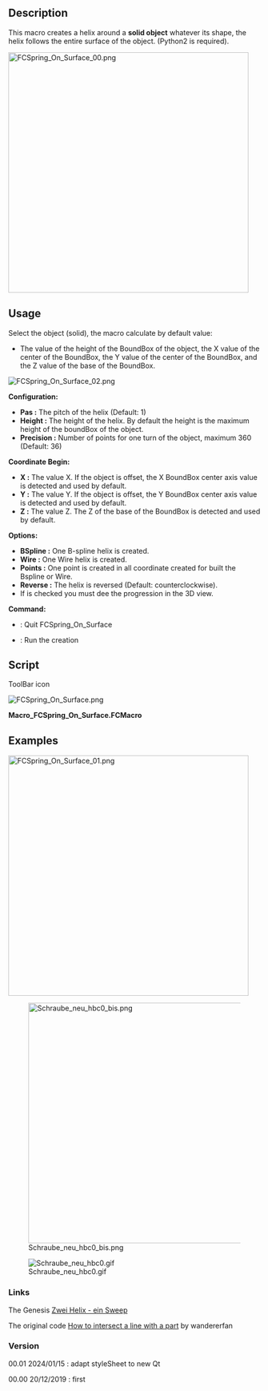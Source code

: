 <languages/>
<translate>

<!--T:1-->
{{Macro
|Name=Macro FCSpring On Surface
|Icon=FCSpring_On_Surface.png
|Description=This macro creates a helix (or spring) around a solid object whatever its shape, the helix follows the entire surface of the object (Python2 is required).
|Author=Mario52
|Version=00.01
|Date=2024/01/15
|Download=[https://wiki.freecad.org/images/3/38/FCSpring_On_Surface.png ToolBar Icon]
|FCVersion=0.18 and above
|SeeAlso=[[Macro_FCSpring_Helix_Variable|Macro FCSpring Helix Variable]]
}}

==Description== <!--T:2-->

<!--T:3-->
This macro creates a helix around a '''solid object''' whatever its shape, the helix follows the entire surface of the object. (Python2 is required).

</translate>
[[Image:FCSpring_On_Surface_00.png|480px]]
<translate>

==Usage== <!--T:4-->

<!--T:5-->
Select the object (solid), the macro calculate by default value:

<!--T:6-->
* The value of the height of the BoundBox of the object, the X value of the center of the BoundBox, the Y value of the center of the BoundBox, and the Z value of the base of the BoundBox.

</translate>
[[Image:FCSpring_On_Surface_02.png]]
<translate>

<!--T:7-->
'''Configuration:'''

<!--T:8-->
*'''Pas :''' The pitch of the helix (Default: 1)
*'''Height :''' The height of the helix. By default the height is the maximum height of the boundBox of the object.
*'''Precision :''' Number of points for one turn of the object, maximum 360 (Default: 36)

<!--T:9-->
'''Coordinate Begin:'''

<!--T:10-->
*'''X :''' The value X. If the object is offset, the X BoundBox center axis value is detected and used by default.
*'''Y :''' The value Y. If the object is offset, the Y BoundBox center axis value is detected and used by default.
*'''Z :''' The value Z. The Z of the base of the BoundBox is detected and used by default.

<!--T:11-->
'''Options:'''
*'''BSpline :''' One B-spline helix is created.
*'''Wire :''' One Wire helix is created.
*'''Points :''' One point is created in all coordinate created for built the Bspline or Wire.
*'''Reverse :''' The helix is reversed (Default: counterclockwise).
* If is checked you must dee the progression in the 3D view.

<!--T:12-->
'''Command:'''
*{{Button|Quit}} : Quit FCSpring_On_Surface
*{{Button|Ok}} : Run the creation

==Script== <!--T:13-->

<!--T:18-->
ToolBar icon

</translate>
[[Image:FCSpring_On_Surface.png]] 

'''Macro_FCSpring_On_Surface.FCMacro'''

{{MacroCode|code=
# -*- coding: utf-8 -*-
#from __future__ import unicode_literals
#
"""
***************************************************************************
*   Copyright (c)  2019 2020 2021 2022 2023 2024 <mario52>                *
*                                                                         *
*   This file is a supplement to the FreeCAD CAx development system.      *
*                                                                         *
*   This program is free software; you can redistribute it and/or modify  *
*   it under the terms of the GNU Lesser General Public License (LGPL)    *
*   as published by the Free Software Foundation; either version 2 of     *
*   the License, or (at your option) any later version.                   *
*   for detail see the LICENCE text file.                                 *
**                                                                       **
*   Use at your own risk. The author assumes no liability for data loss.  *
*              It is advised to backup your data frequently.              *
*             If you do not trust the software do not use it.             *
**                                                                       **
*   This software is distributed in the hope that it will be useful,      *
*   but WITHOUT ANY WARRANTY; without even the implied warranty of        *
*   MERCHANTABILITY or FITNESS FOR A PARTICULAR PURPOSE.  See the         *
*   GNU Library General Public License for more details.                  *
*                                                                         *
*   You should have received a copy of the GNU Library General Public     *
*   License along with this macro; if not, write to the Free Software     *
*   Foundation, Inc., 59 Temple Place, Suite 330, Boston, MA  02111-1307  *
*   USA                                                                   *
***************************************************************************
*           WARNING! All changes in this file will be lost and            *  
*                  may cause malfunction of the program                   *
***************************************************************************
"""
#Macro_FCSpring On Surface 20/12/2019 /_00 15/01/2024
#
#OS: Windows 10 build 19045
#Word size of FreeCAD: 64-bit
#Version: 0.22.0dev.35554 (Git)
#Build type: Release
#Branch: main
#Hash: 8e2ab9f76888ac4da971f9d5069cec7bcc2b572f
#Python 3.10.13, Qt 5.15.8, Coin 4.0.2, Vtk 9.2.6, OCC 7.6.3
#Locale: French/Mars (fr_MA)
#
__title__   = "FCSpring On Surface"
__author__  = "Mario52"
__url__     = "http://www.freecadweb.org/index-fr.html"
__Wiki__    = "https://wiki.freecad.org/index.php?title=FCSpring_On_Surface"
__version__ = "00.01"
__date__    = "2024/01/15" #YYYY/MM/DD

#original code by wandererfan
#How to intersect a line with a part
#http://www.forum.freecadweb.org/viewtopic.php?f=22&t=5456

import PySide2
from PySide2 import QtGui ,QtCore, QtWidgets
from PySide2.QtGui import *
from PySide2.QtCore import *

import time
import math
from math import sqrt, pi, sin, cos, asin
import Draft, Part, FreeCADGui, FreeCAD
from FreeCAD import Base

Gui = FreeCADGui
App = FreeCAD

global ui         ; ui         = ""
global lineLength ; lineLength = 0.0  # longueur de la ligne
global noPass     ; noPass     = 1    # switch observer
global detectFace ; detectFace = 0
global sel        ; sel        = ""
global objet      ; objet      = ""

####chrono################
import time
global depart ; depart  = 0.0
global arrivee; arrivee = 0.0
def chrono(sec):    # 0=depart autre=stop
#time.strftime('%X %x %Z')#'15:44:07 12/14/19 Paris, Madrid'
    global depart
    global arrivee
    if sec == 0:
        depart = time.time()#time.clock()
        App.Console.PrintMessage("Chrono begin   : "+str(time.strftime('%X'))+"\n")
    else:
        arrivee = time.time()#time.clock()
        App.Console.PrintMessage("Chrono end     : "+str(time.strftime('%X'))+"\n")
        parcouru = ((arrivee - depart)/60.0)
        App.Console.PrintError("Time execution : "+str("%.3f" % parcouru)+" min"+"\n")
#    FreeCADGui.updateGui()    
####chrono################

class Ui_MainWindow(object):

    def __init__(self ):
        self.window = MainWindow
        #self.path  = FreeCAD.ConfigGet("AppHomePath")
        #self.path  = FreeCAD.ConfigGet("UserAppData")
        #self.path  = "your path"
#        param = FreeCAD.ParamGet("User parameter:BaseApp/Preferences/Macro")# macro path
#        self.path = param.GetString("MacroPath","") + "/"                   # macro path
#        self.path = self.path.replace("\\","/")
#        print("Path for the icons : " , self.path)

        self.Pas        = 1.0
        self.Hauteur    = 0.0
        self.Precision  = 36
        self.steps      = (360.0 / self.Precision)
        self.longueurFil= 0.0
        self.coor_X     = 0.0
        self.coor_Y     = 0.0
        self.coor_Z     = 0.0

        self.PointSize     = 8    #heigth text

    def setupUi(self, MainWindow):
        self.window = MainWindow

        MainWindow.setObjectName("MainWindow")
        MainWindow.resize(251, 455)
#        MainWindow.move(1150, 100)                # position window

        self.label_00_Title = QtWidgets.QLabel(MainWindow)
        self.label_00_Title.setGeometry(QtCore.QRect(20, 5, 226, 16))
        self.label_00_Title.setObjectName("label_00_Title")

        ####
        self.GB_00_Configuration = QtWidgets.QGroupBox(MainWindow)
        self.GB_00_Configuration.setGeometry(QtCore.QRect(15, 25, 186, 126))
        self.GB_00_Configuration.setObjectName("GB_00_Configuration")

        self.DS_GB_00_01_Pas = QtWidgets.QDoubleSpinBox(self.GB_00_Configuration)
        self.DS_GB_00_01_Pas.setGeometry(QtCore.QRect(15, 20, 86, 22))
        self.DS_GB_00_01_Pas.setObjectName("DS_GB_00_01_Pas")
        self.DS_GB_00_01_Pas.setMaximum(999999)
        self.DS_GB_00_01_Pas.setValue(self.Pas)
        self.DS_GB_00_01_Pas.setDecimals(4)
        self.DS_GB_00_01_Pas.setToolTip("The screw pitch (default = 1)")
        self.DS_GB_00_01_Pas.valueChanged.connect(self.on_DS_GB_00_01_Pas)

        self.Label_GB_00_01_Pas = QtWidgets.QLabel(self.GB_00_Configuration)
        self.Label_GB_00_01_Pas.setGeometry(QtCore.QRect(115, 25, 66, 16))
        self.Label_GB_00_01_Pas.setObjectName("Label_GB_00_01_Pas")

        self.DS_GB_00_02_Hauteur = QtWidgets.QDoubleSpinBox(self.GB_00_Configuration)
        self.DS_GB_00_02_Hauteur.setGeometry(QtCore.QRect(15, 55, 86, 22))
        self.DS_GB_00_02_Hauteur.setObjectName("DS_GB_00_02_Hauteur")
#        self.DS_GB_00_02_Hauteur.setValue()
        self.DS_GB_00_02_Hauteur.setMaximum(999999)
        self.DS_GB_00_02_Hauteur.setDecimals(4)
        self.DS_GB_00_02_Hauteur.setToolTip("The height of the shape" + "\n"
                                            "the default height is calculte" + "\n"
                                            "by the max height of the BoundBox")
        self.DS_GB_00_02_Hauteur.valueChanged.connect(self.on_DS_GB_00_02_Hauteur)

        self.label_GB_00_02_Hauteur = QtWidgets.QLabel(self.GB_00_Configuration)
        self.label_GB_00_02_Hauteur.setGeometry(QtCore.QRect(115, 60, 66, 16))
        self.label_GB_00_02_Hauteur.setObjectName("label_GB_00_02_Hauteur")

        self.SP_GB_00_03_Precision = QtWidgets.QSpinBox(self.GB_00_Configuration)
        self.SP_GB_00_03_Precision.setGeometry(QtCore.QRect(15, 90, 86, 22))
        self.SP_GB_00_03_Precision.setObjectName("DS_GB_00_03_Precision")
        self.SP_GB_00_03_Precision.setValue(self.Precision)
        self.SP_GB_00_03_Precision.setMaximum(360)
        self.SP_GB_00_03_Precision.setMinimum(1)
        self.SP_GB_00_03_Precision.setToolTip("The number of points for one turn" + "\n"
                                              "(default = " + str(self.Precision) + ")")
        self.SP_GB_00_03_Precision.valueChanged.connect(self.on_SP_GB_00_03_Precision)

        self.label_GB_00_02_Precision = QtWidgets.QLabel(self.GB_00_Configuration)
        self.label_GB_00_02_Precision.setGeometry(QtCore.QRect(115, 95, 66, 16))
        self.label_GB_00_02_Precision.setObjectName("label_GB_00_02_Precision")

        ####
        self.GB_01_Coordinate = QtWidgets.QGroupBox(MainWindow)
        self.GB_01_Coordinate.setGeometry(QtCore.QRect(15, 160, 186, 131))
        self.GB_01_Coordinate.setObjectName("GB_01_Coordinate")

        self.DP_01_01_X = QtWidgets.QDoubleSpinBox(self.GB_01_Coordinate)
        self.DP_01_01_X.setGeometry(QtCore.QRect(15, 25, 86, 22))
        self.DP_01_01_X.setObjectName("SP_01_01_X")
        self.DP_01_01_X.setMaximum(999999)
        self.DP_01_01_X.setMinimum(-999999)
        self.DP_01_01_X.setDecimals(4)
        self.DP_01_01_X.setToolTip("The X value of the coordinate" + "\n"
                                   "the default value is calculed" + "\n"
                                   "by the X center BoundBox") 
        self.DP_01_01_X.valueChanged.connect(self.on_DP_01_01_X)

        self.DP_01_02_Y = QtWidgets.QDoubleSpinBox(self.GB_01_Coordinate)
        self.DP_01_02_Y.setGeometry(QtCore.QRect(15, 60, 86, 22))
        self.DP_01_02_Y.setObjectName("SP_01_01_Y")
        self.DP_01_02_Y.setMaximum(999999)
        self.DP_01_02_Y.setMinimum(-999999)
        self.DP_01_02_Y.setDecimals(4)
        self.DP_01_02_Y.setToolTip("The Y value of the coordinate" + "\n"
                                   "the default value is calculed" + "\n"
                                   "by the Y center BoundBox") 
        self.DP_01_02_Y.valueChanged.connect(self.on_DP_01_02_Y)

        self.DP_01_03_Z = QtWidgets.QDoubleSpinBox(self.GB_01_Coordinate)
        self.DP_01_03_Z.setGeometry(QtCore.QRect(15, 95, 86, 22))
        self.DP_01_03_Z.setObjectName("SP_01_01_Z")
        self.DP_01_03_Z.setMaximum(999999)
        self.DP_01_03_Z.setMinimum(-999999)
        self.DP_01_03_Z.setDecimals(4)
        self.DP_01_03_Z.setToolTip("The Z value of the coordinate" + "\n"
                                   "the default value is calculed" + "\n"
                                   "by the Z BoundBox minimum value") 
        self.DP_01_03_Z.valueChanged.connect(self.on_DP_01_03_Z)

        self.Label_GB_01_01_X = QtWidgets.QLabel(self.GB_01_Coordinate)
        self.Label_GB_01_01_X.setGeometry(QtCore.QRect(115, 30, 66, 13))
        self.Label_GB_01_01_X.setObjectName("Label_GB_01_01_X")

        self.Label_GB_01_02_Y = QtWidgets.QLabel(self.GB_01_Coordinate)
        self.Label_GB_01_02_Y.setGeometry(QtCore.QRect(115, 65, 66, 13))
        self.Label_GB_01_02_Y.setObjectName("Label_GB_01_02_Y")

        self.Label_GB_01_03_Z = QtWidgets.QLabel(self.GB_01_Coordinate)
        self.Label_GB_01_03_Z.setGeometry(QtCore.QRect(115, 100, 66, 13))
        self.Label_GB_01_03_Z.setObjectName("Label_GB_01_03_Z")

        ####
        self.GB_03_Options = QtWidgets.QGroupBox(MainWindow)
        self.GB_03_Options.setGeometry(QtCore.QRect(15, 300, 186, 71))
        self.GB_03_Options.setObjectName("GB_03_Options")

        self.RB_03_00_BSpline = QtWidgets.QRadioButton(self.GB_03_Options)
        self.RB_03_00_BSpline.setGeometry(QtCore.QRect(10, 20, 71, 18))
        self.RB_03_00_BSpline.setChecked(True)
        self.RB_03_00_BSpline.setToolTip("BSpline")
        self.RB_03_00_BSpline.setObjectName("RB_03_00_BSpline")

        self.RB_03_01_Wire = QtWidgets.QRadioButton(self.GB_03_Options)
        self.RB_03_01_Wire.setGeometry(QtCore.QRect(100, 20, 71, 18))
        self.RB_03_01_Wire.setToolTip("Wire")
        self.RB_03_01_Wire.setObjectName("RB_03_01_Wire")

        self.CB_03_00_Points = QtWidgets.QCheckBox(self.GB_03_Options)
        self.CB_03_00_Points.setGeometry(QtCore.QRect(10, 45, 71, 18))
        self.CB_03_00_Points.setToolTip("Create one Points in all coordinates")
        self.CB_03_00_Points.setObjectName("CB_03_00_Points")

        self.CB_03_01_Reverse = QtWidgets.QCheckBox(self.GB_03_Options)
        self.CB_03_01_Reverse.setGeometry(QtCore.QRect(100, 45, 71, 18))
        self.CB_03_01_Reverse.setToolTip("Reverse the direction" + "\n"
                                         "Default = counter clockwise")
        self.CB_03_01_Reverse.setObjectName("CB_03_01_Reverse")

        self.CB_03_02_Update = QtWidgets.QCheckBox(self.GB_03_Options)
        self.CB_03_02_Update.setGeometry(QtCore.QRect(170, 45, 18, 18))
        self.CB_03_02_Update.setObjectName("CB_03_02_Update")
        self.CB_03_02_Update.setToolTip("Display the progress of the operation in the 3D view")

        ####
        self.GB_02_Command = QtWidgets.QGroupBox(MainWindow)
        self.GB_02_Command.setGeometry(QtCore.QRect(15, 380, 186, 61))
        self.GB_02_Command.setObjectName("GB_02_Command")

        self.PB_02_01_Ok = QtWidgets.QPushButton(self.GB_02_Command)
        self.PB_02_01_Ok.setGeometry(QtCore.QRect(100, 25, 75, 23))
        self.PB_02_01_Ok.setObjectName("GB_02_01_Ok")
        self.PB_02_01_Ok.setToolTip("Button Ok" + "\n"
                                    "If on error is created" + "\n"
                                    "the button is coloured in red" + "\n"
                                    "if not the button is coloured in green")
        self.PB_02_01_Ok.clicked.connect(self.on_PB_02_01_Ok)

        self.PB_02_02_Quit = QtWidgets.QPushButton(self.GB_02_Command)
        self.PB_02_02_Quit.setGeometry(QtCore.QRect(10, 25, 75, 23))
        self.PB_02_02_Quit.setObjectName("GB_02_01_Quit")
        self.PB_02_02_Quit.setToolTip("Quit FCSpring On Surface")
        self.PB_02_02_Quit.clicked.connect(self.on_PB_Quit_clicked)

#        section progressBar 1 Green
        self.progressBar_1_Green = QtWidgets.QProgressBar(MainWindow)
        self.progressBar_1_Green.setGeometry(QtCore.QRect(210, 30, 30, 411))
        self.progressBar_1_Green.setValue(0)
        self.progressBar_1_Green.setOrientation(QtCore.Qt.Vertical)
        self.progressBar_1_Green.setAlignment(QtCore.Qt.AlignCenter)
        self.progressBar_1_Green.setObjectName("progressBar_1_Green")
        self.progressBar_1_Green.setToolTip("If the coordinate is erroneous the progressBar is coloured in red")
        self.progressBar_1_Green.setStyleSheet("QProgressBar {color:black; }"
                                               "QProgressBar:chunk {background-color: #00FF00;}") # modify the progressBar color 

        self.retranslateUi(MainWindow)
        QtCore.QMetaObject.connectSlotsByName(MainWindow)
        MainWindow.setWindowFlags(PySide2.QtCore.Qt.WindowStaysOnTopHint)        # PySide2 cette fonction met la fenetre en avant

    def retranslateUi(self, MainWindow):
        MainWindow.setWindowTitle(__title__+" ("+__version__+", "+__date__+")")
        self.label_00_Title.setText(__title__+" ("+__version__+", "+__date__+")")

        self.GB_00_Configuration.setTitle("Configuration")
        self.Label_GB_00_01_Pas.setText("Pas")
        self.label_GB_00_02_Hauteur.setText("Heigth")
        self.label_GB_00_02_Precision.setText("Precision")

        self.GB_01_Coordinate.setTitle("Coordinate Begin")
        self.Label_GB_01_01_X.setText("X")
        self.Label_GB_01_02_Y.setText("Y")
        self.Label_GB_01_03_Z.setText("Z")

        self.GB_03_Options.setTitle("Options")
        self.RB_03_00_BSpline.setText("BSpline")
        self.RB_03_01_Wire.setText("Wire")
        self.CB_03_00_Points.setText("Points")
        self.CB_03_01_Reverse.setText("Reverse")

        self.GB_02_Command.setTitle("Options")
        self.GB_02_Command.setTitle("Command")
        self.PB_02_01_Ok.setText("Ok")
        self.PB_02_02_Quit.setText("Quit")

    def on_DS_GB_00_01_Pas(self, value):
        self.Pas = value
        self.DS_GB_00_01_Pas.setStyleSheet("QDoubleSpinBox {background-color: QPalette.Base}")

    def on_DS_GB_00_02_Hauteur(self, value):
        self.Hauteur = value
        self.DS_GB_00_02_Hauteur.setStyleSheet("QDoubleSpinBox {background-color: QPalette.Base}")

    def on_SP_GB_00_03_Precision(self, value):
        self.Precision = value
        self.steps = (360.0 / self.Precision)
        self.SP_GB_00_03_Precision.setStyleSheet("QSpinBox {background-color: QPalette.Base}")

    def on_DP_01_01_X(self, value):
        self.coor_X = value

    def on_DP_01_02_Y(self, value):
        self.coor_Y = value

    def on_DP_01_03_Z(self, value):
        self.coor_Z = value

    def on_PB_02_01_Ok(self):
        global lineLength
        global noPass
        global sel
        global depart
        global arrivee
        global detectFace
        global objet

        try:
            if (self.Pas != 0) and (self.Hauteur != 0) and (self.Precision != 0) and (detectFace == 1):
                chrono(0)
                noPass     = 0    # switch 0=nopass
                #sel = FreeCADGui.Selection.getSelection()
                objetName  = sel[0].Name
                objetLabel = sel[0].Label
                objet      = sel[0].Shape
                z          = 0.0
                compteur   = 0

                lineDirectrice = Draft.makeWire([FreeCAD.Vector(0.0, 0.0, 0.0),FreeCAD.Vector(lineLength , 0.0, 0.0)])
                #print(lineDirectrice.Name)
                if self.CB_03_02_Update.isChecked():
                    FreeCADGui.ActiveDocument.getObject(lineDirectrice.Name).Visibility = True
                else:                    
                    FreeCADGui.ActiveDocument.getObject(lineDirectrice.Name).Visibility = False

                App.ActiveDocument.recompute()

                pl=FreeCAD.Placement()
                points = []
        
                self.progressBar_1_Green.setValue(0)
                progressMax = (self.Precision * int(self.Hauteur / self.Pas) + 1)
                self.progressBar_1_Green.setMaximum(progressMax)
                
                for sp in range(int(self.Hauteur / self.Pas) + 1):    #nombre de tours
                    for i in range(0, (360*1000), int(self.steps*1000)):                       #
                        if self.CB_03_01_Reverse.isChecked():
                            i = -float(i/1000)                ##Reverse
                        else:
                            i = float(i/1000)                 ##Normal

                        compteur += 1

                        pl=App.Placement(App.Vector(self.coor_X, self.coor_Y, z + self.coor_Z), App.Rotation(i,0.0,0.0), App.Vector(0,0,0))
                        lineDirectrice.Placement = pl
                        z += (self.Pas / self.Precision)
                
                        if z > self.Hauteur:
                            break
                
                        line   = lineDirectrice.Shape
                        intersection = objet.common(line)    # only for solid object not for face
                    
                        try:
                            coorIntersec = intersection.Vertexes[1].Point
                            points += [FreeCAD.Vector(coorIntersec[0],coorIntersec[1],coorIntersec[2])]
                            if self.CB_03_00_Points.isChecked():
                                Draft.makePoint(coorIntersec[0],coorIntersec[1],coorIntersec[2])
                        except Exception:
                            self.progressBar_1_Green.setStyleSheet("QProgressBar {color:black; }"
                                                "QProgressBar:chunk {background-color: #FF0000;}") # modify the progressBar color 
                            self.progressBar_1_Green.setValue(progressMax)

                        ####progressBar
                        self.progressBar_1_Green.setStyleSheet("QProgressBar {color:black; }"
                                              "QProgressBar:chunk {background-color: green;}")     # modify the progressBar color 
                        self.progressBar_1_Green.setValue(compteur)
                        ####progressBar
        
                        if self.CB_03_02_Update.isChecked():
                            Gui.updateGui()
                            App.ActiveDocument.recompute()
                
                try:
                    App.ActiveDocument.removeObject(lineDirectrice.Name)
                except Exception:
                    None

                if len(points) != 0:
                    ##Bspline
                    if self.RB_03_00_BSpline.isChecked():
                        BSpline = Draft.makeBSpline(points,closed=False)
                        #BSpline.Label = objetLabel + "_BSpline"
                        App.ActiveDocument.ActiveObject.Label = objetLabel + "_BSpline"
                        #self.longueurFil =
                    ##Wire
                    if self.RB_03_01_Wire.isChecked():
                        Wire = Draft.makeWire(points,closed=False)
                        #Wire.Label = objetLabel + "_Wire"
                        App.ActiveDocument.ActiveObject.Label = objetLabel + "_Wire"
                        #self.longueurFil = 
                    self.PB_02_01_Ok.setStyleSheet("QPushButton {background-color: green;\n"
                                                   "border:2px solid rgb( 0, 115,0);}")
                else:
                    self.PB_02_01_Ok.setText("K-O")
                    self.PB_02_01_Ok.setStyleSheet("QPushButton {background-color: red;\n"
                                                   "border:2px solid rgb(115, 0, 0);}")

            else:
                self.PB_02_01_Ok.setStyleSheet("QPushButton {background-color: red;\n"
                                               "border:2px solid rgb(115, 0, 0);}")
                if (self.Pas == 0):
                    self.DS_GB_00_01_Pas.setStyleSheet("QDoubleSpinBox {border:2px solid rgb(115, 0, 0);}")
                if (self.Hauteur == 0):
                    self.DS_GB_00_02_Hauteur.setStyleSheet("QDoubleSpinBox {border:2px solid rgb(115, 0, 0);}")
                if (self.Precision == 0):
                    self.SP_GB_00_03_Precision.setStyleSheet("QSpinBox {border:2px solid rgb(115, 0, 0);}")
                
            FreeCAD.Console.PrintMessage("Pas        : " + str(self.Pas) + "\n")
            FreeCAD.Console.PrintMessage("Hauteur    : " + str(self.Hauteur) + "\n")
            FreeCAD.Console.PrintMessage("Precision  : " + str(self.Precision) + "\n")
            FreeCAD.Console.PrintMessage("Coordinate : " + str(len(points)) + "\n")
            #FreeCAD.Console.PrintMessage("Length     : " + str(self.longueurFil) + "\n")
            FreeCAD.Console.PrintMessage("coor_X     : " + str(self.coor_X) + "\n")
            FreeCAD.Console.PrintMessage("coor_Y     : " + str(self.coor_Y) + "\n")
            FreeCAD.Console.PrintMessage("coor_Z     : " + str(self.coor_Z) + "\n")
            chrono(1)
            FreeCAD.Console.PrintMessage("______________________" + "\n")
            points = []

        except Exception:
            self.PB_02_01_Ok.setStyleSheet("QSpinBox {background-color: red;\n"
                                           "border:2px solid rgb(115, 0, 0);}")

        App.ActiveDocument.recompute()
        noPass = 1    # switch 1 = pass

        ####################################################################
        
    def on_PB_Quit_clicked(self):
        FreeCADGui.Selection.removeObserver(s)   # Uninstalls resident function (desactivated for read after LeftDock RightDock)
        self.window.hide()                       # hide the window and close the macro
        FreeCAD.Console.PrintMessage("Quit " + __title__ + "\n\n")

##############################################################################
class SelObserver:
    def addSelection(self,document, object, element, position):  # Selection
        global ui
        global lineLength
        global noPass
        global sel
        global detectFace
        global objet

        sel = ""
        ui.progressBar_1_Green.setValue(0)
        ui.PB_02_01_Ok.setStyleSheet("QPushButton {background-color: QPalette.Base}") # origin system
        ui.PB_02_01_Ok.setText("Ok")
        ui.DS_GB_00_01_Pas.setStyleSheet("QDoubleSpinBox {background-color: QPalette.Base}")
        ui.DS_GB_00_02_Hauteur.setStyleSheet("QDoubleSpinBox {background-color: QPalette.Base}")
        ui.SP_GB_00_03_Precision.setStyleSheet("QSpinBox {background-color: QPalette.Base}")
        ui.Label_GB_01_01_X.setText("X")
        ui.Label_GB_01_02_Y.setText("Y")
        ui.Label_GB_01_03_Z.setText("Z")

        detectFace = 0

        if (noPass == 1):
            try:
                selEx = FreeCADGui.Selection.getSelectionEx()
                if (noPass == 1) and (hasattr(selEx[0].SubObjects[0],"Surface")):
                    detectFace = 1
    
                    ui.DP_01_01_X.setValue(0.0)
                    ui.DP_01_02_Y.setValue(0.0)
                    ui.DP_01_03_Z.setValue(0.0)
        
                    sel = FreeCADGui.Selection.getSelection()
        
                    boundBoxLZ   = sel[0].Shape.BoundBox.ZLength         # Length z boundBox rectangle
                    ####
                    boundBoxLL   = sel[0].Shape.BoundBox.DiagonalLength  # Length Diagonal rectangle
                    ####
                    boundBoxZMin = sel[0].Shape.BoundBox.ZMin            # coordonate ZMin
                    ui.Label_GB_01_03_Z.setText("Z ("+str(round(boundBoxZMin,4))+")")
                    ####
                    boundBoxCenter = sel[0].Shape.BoundBox.Center        # boundBox Center
                    ####
        
                    ui.Label_GB_01_01_X.setText("X BBCenter")
                    ui.Label_GB_01_02_Y.setText("Y BBCenter")
                    ui.Label_GB_01_03_Z.setText("Z Lowermost")
        
                    ui.DP_01_01_X.setValue(boundBoxCenter[0])   # BBcenter X
                    ui.DP_01_02_Y.setValue(boundBoxCenter[1])   # BBcenter Y
                    ui.DP_01_03_Z.setValue(boundBoxZMin)        # point le plus bas
        
                    self.Hauteur = boundBoxLZ
                    ui.DS_GB_00_02_Hauteur.setValue(self.Hauteur)
                    lineLength = boundBoxLL
            except Exception:
                None
##############################################################################

s=SelObserver()
FreeCADGui.Selection.addObserver(s) # install the function resident mode

MainWindow = QtWidgets.QWidget()    #PySide2
ui = Ui_MainWindow()
ui.setupUi(MainWindow)
MainWindow.show()



}}

<translate>

==Examples== <!--T:14-->

</translate>
[[Image:FCSpring_On_Surface_01.png|480px|center]]


[[Image:Schraube_neu_hbc0_bis.png|480px|center]]


[[Image:Schraube neu hbc0.gif|center]]

<translate>

===Links=== <!--T:15-->

<!--T:16-->
The Genesis [https://forum.freecad.org/viewtopic.php?f=13&t=41627 Zwei Helix - ein Sweep]

<!--T:17-->
The original code [https://www.forum.freecadweb.org/viewtopic.php?f=22&t=5456#p44194 How to intersect a line with a part] by wandererfan

===Version=== <!--T:19-->

<!--T:20-->
00.01 2024/01/15 : adapt styleSheet to new Qt

<!--T:21-->
00.00 20/12/2019 : first


</translate>